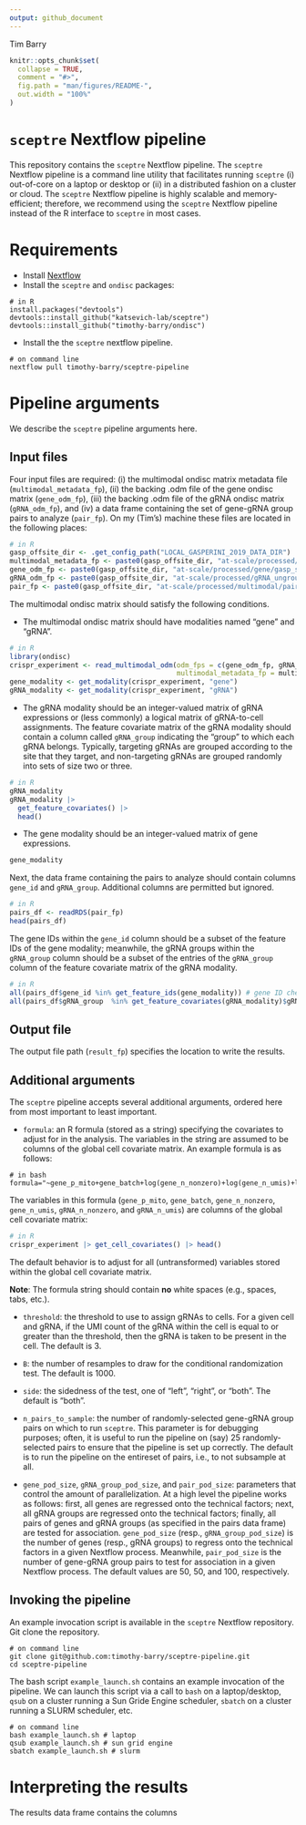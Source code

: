 ```yaml
---
output: github_document
---
```


Tim Barry

<!-- README.md is generated from README.Rmd. Please edit that file -->

```r
knitr::opts_chunk$set(
  collapse = TRUE,
  comment = "#>",
  fig.path = "man/figures/README-",
  out.width = "100%"
)
```

# `sceptre` Nextflow pipeline

This repository contains the `sceptre` Nextflow pipeline. The `sceptre` Nextflow pipeline is a command line utility that facilitates running `sceptre` (i) out-of-core on a laptop or desktop or (ii) in a distributed fashion on a cluster or cloud. The `sceptre` Nextflow pipeline is highly scalable and memory-efficient; therefore, we recommend using the `sceptre` Nextflow pipeline instead of the R interface to `sceptre` in most cases.

# Requirements

-   Install [Nextflow](https://www.nextflow.io/)
-   Install the `sceptre` and `ondisc` packages:

<!-- -->

    # in R
    install.packages("devtools")
    devtools::install_github("katsevich-lab/sceptre")
    devtools::install_github("timothy-barry/ondisc")

-   Install the the `sceptre` nextflow pipeline.

<!-- -->

    # on command line 
    nextflow pull timothy-barry/sceptre-pipeline

# Pipeline arguments

We describe the `sceptre` pipeline arguments here.

## Input files

Four input files are required: (i) the multimodal ondisc matrix metadata file (`multimodal_metadata_fp`), (ii) the backing .odm file of the gene ondisc matrix (`gene_odm_fp`), (iii) the backing .odm file of the gRNA ondisc matrix (`gRNA_odm_fp`), and (iv) a data frame containing the set of gene-gRNA group pairs to analyze (`pair_fp`). On my (Tim's) machine these files are located in the following places:

```r
# in R
gasp_offsite_dir <- .get_config_path("LOCAL_GASPERINI_2019_DATA_DIR")
multimodal_metadata_fp <- paste0(gasp_offsite_dir, "at-scale/processed/multimodal/multimodal_metadata.rds")
gene_odm_fp <- paste0(gasp_offsite_dir, "at-scale/processed/gene/gasp_scale_gene_expressions.odm")
gRNA_odm_fp <- paste0(gasp_offsite_dir, "at-scale/processed/gRNA_ungrouped/gasp_scale_gRNA_counts_ungrouped.odm")
pair_fp <- paste0(gasp_offsite_dir, "at-scale/processed/multimodal/pairs.rds")
```

The multimodal ondisc matrix should satisfy the following conditions.

-   The multimodal ondisc matrix should have modalities named "gene" and "gRNA".

```r
# in R
library(ondisc)
crispr_experiment <- read_multimodal_odm(odm_fps = c(gene_odm_fp, gRNA_odm_fp),
                                         multimodal_metadata_fp = multimodal_metadata_fp)
gene_modality <- get_modality(crispr_experiment, "gene")
gRNA_modality <- get_modality(crispr_experiment, "gRNA")
```

-   The gRNA modality should be an integer-valued matrix of gRNA expressions or (less commonly) a logical matrix of gRNA-to-cell assignments. The feature covariate matrix of the gRNA modality should contain a column called `gRNA_group` indicating the "group" to which each gRNA belongs. Typically, targeting gRNAs are grouped according to the site that they target, and non-targeting gRNAs are grouped randomly into sets of size two or three.

```r
# in R
gRNA_modality
gRNA_modality |>
  get_feature_covariates() |>
  head()
```

-   The gene modality should be an integer-valued matrix of gene expressions.

```r
gene_modality
```

Next, the data frame containing the pairs to analyze should contain columns `gene_id` and `gRNA_group`. Additional columns are permitted but ignored.

```r
# in R
pairs_df <- readRDS(pair_fp)
head(pairs_df)
```

The gene IDs within the `gene_id` column should be a subset of the feature IDs of the gene modality; meanwhile, the gRNA groups within the `gRNA_group` column should be a subset of the entries of the `gRNA_group` column of the feature covariate matrix of the gRNA modality.

```r
# in R
all(pairs_df$gene_id %in% get_feature_ids(gene_modality)) # gene ID check
all(pairs_df$gRNA_group  %in% get_feature_covariates(gRNA_modality)$gRNA_group) # gRNA group check
```

## Output file

The output file path (`result_fp`) specifies the location to write the results.

## Additional arguments

The `sceptre` pipeline accepts several additional arguments, ordered here from most important to least important.

-   `formula`: an R formula (stored as a string) specifying the covariates to adjust for in the analysis. The variables in the string are assumed to be columns of the global cell covariate matrix. An example formula is as follows:

```{=html}
<!-- -->
```
    # in bash
    formula="~gene_p_mito+gene_batch+log(gene_n_nonzero)+log(gene_n_umis)+log(gRNA_n_nonzero)+log(gRNA_n_umis)"

The variables in this formula (`gene_p_mito`, `gene_batch`, `gene_n_nonzero`, `gene_n_umis`, `gRNA_n_nonzero`, and `gRNA_n_umis`) are columns of the global cell covariate matrix:

```r
# in R
crispr_experiment |> get_cell_covariates() |> head() 
```

The default behavior is to adjust for all (untransformed) variables stored within the global cell covariate matrix.

**Note**: The formula string should contain **no** white spaces (e.g., spaces, tabs, etc.).

-   `threshold`: the threshold to use to assign gRNAs to cells. For a given cell and gRNA, if the UMI count of the gRNA within the cell is equal to or greater than the threshold, then the gRNA is taken to be present in the cell. The default is 3.

-   `B`: the number of resamples to draw for the conditional randomization test. The default is 1000.

-   `side`: the sidedness of the test, one of "left", "right", or "both". The default is "both".

-   `n_pairs_to_sample`: the number of randomly-selected gene-gRNA group pairs on which to run `sceptre`. This parameter is for debugging purposes; often, it is useful to run the pipeline on (say) 25 randomly-selected pairs to ensure that the pipeline is set up correctly. The default is to run the pipeline on the entireset of pairs, i.e., to not subsample at all.

-   `gene_pod_size`, `gRNA_group_pod_size`, and `pair_pod_size`: parameters that control the amount of parallelization. At a high level the pipeline works as follows: first, all genes are regressed onto the technical factors; next, all gRNA groups are regressed onto the technical factors; finally, all pairs of genes and gRNA groups (as specified in the pairs data frame) are tested for association. `gene_pod_size` (resp., `gRNA_group_pod_size`) is the number of genes (resp., gRNA groups) to regress onto the technical factors in a given Nextflow process. Meanwhile, `pair_pod_size` is the number of gene-gRNA group pairs to test for association in a given Nextflow process. The default values are 50, 50, and 100, respectively.

## Invoking the pipeline

An example invocation script is available in the `sceptre` Nextflow repository. Git clone the repository.

    # on command line
    git clone git@github.com:timothy-barry/sceptre-pipeline.git
    cd sceptre-pipeline

The bash script `example_launch.sh` contains an example invocation of the pipeline. We can launch this script via a call to `bash` on a laptop/desktop, `qsub` on a cluster running a Sun Gride Engine scheduler, `sbatch` on a cluster running a SLURM scheduler, etc.

    # on command line
    bash example_launch.sh # laptop
    qsub example_launch.sh # sun grid engine
    sbatch example_launch.sh # slurm

# Interpreting the results

The results data frame contains the columns
